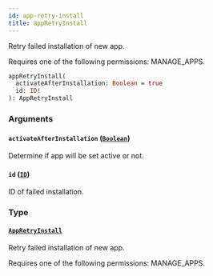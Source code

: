 ```yaml
---
id: app-retry-install
title: appRetryInstall
---
```



Retry failed installation of new app. 

Requires one of the following permissions: MANAGE_APPS.

```graphql
appRetryInstall(
  activateAfterInstallation: Boolean = true
  id: ID!
): AppRetryInstall
```


### Arguments

#### `activateAfterInstallation` ([`Boolean`](../../../developer/api-reference/scalars/boolean))

Determine if app will be set active or not.


#### `id` ([`ID`](../../../developer/api-reference/scalars/id))

ID of failed installation.


### Type

#### [`AppRetryInstall`](../../../developer/api-reference/objects/app-retry-install) 

Retry failed installation of new app. 

Requires one of the following permissions: MANAGE_APPS.




